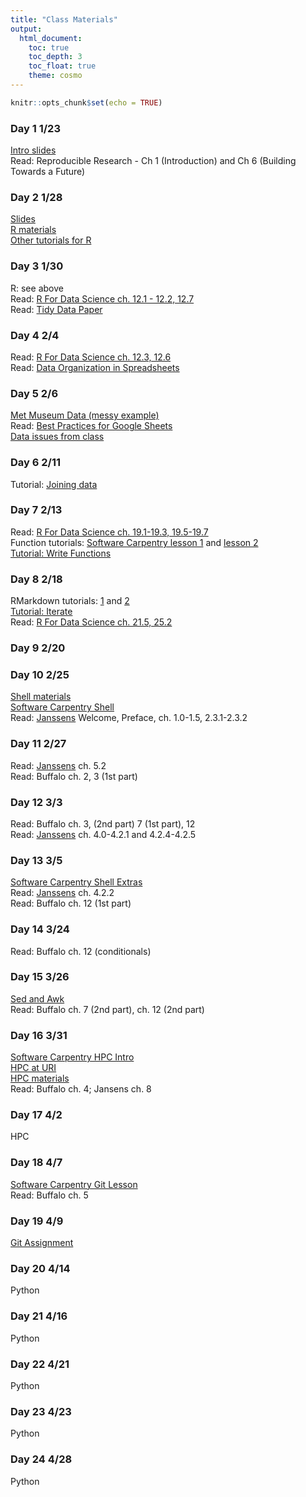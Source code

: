 ```yaml
---
title: "Class Materials"
output: 
  html_document:
    toc: true
    toc_depth: 3
    toc_float: true
    theme: cosmo
---
```


```r
knitr::opts_chunk$set(echo = TRUE)
```

### Day 1 1/23
[Intro slides](https://docs.google.com/presentation/d/1leuqEq3fMsP4chlN1tfmopWeNAF2EsITLIRQk5ssXMU/edit?usp=sharing)  
Read: Reproducible Research - Ch 1 (Introduction) and Ch 6 (Building Towards a Future)

### Day 2 1/28
[Slides](https://docs.google.com/presentation/d/1RgwBEe16PYOgCUgy8cvXUtFe7mG_Y5XuZfvbwrxWZ3c/edit?usp=sharing)  
[R materials](Oz_fires_DC_remix.html)  
[Other tutorials for R](https://rstudio.cloud/learn/primers)

### Day 3 1/30
R: see above  
Read: [R For Data Science ch. 12.1 - 12.2, 12.7](https://r4ds.had.co.nz/tidy-data.html)  
Read: [Tidy Data Paper](http://www.jstatsoft.org/v59/i10/paper)  

### Day 4 2/4
Read: [R For Data Science ch. 12.3, 12.6](https://r4ds.had.co.nz/tidy-data.html)  
Read: [Data Organization in Spreadsheets](https://www.tandfonline.com/doi/full/10.1080/00031305.2017.1375989)

### Day 5 2/6
[Met Museum Data (messy example)](https://github.com/metmuseum/openaccess)  
Read: [Best Practices for Google Sheets](https://matthewlincoln.net/2018/03/26/best-practices-for-using-google-sheets-in-your-data-project.html)  
[Data issues from class](https://docs.google.com/document/d/1epE3unqsXIsngYSXaGuqolCpQZPpU9SQQcMuXswcEh0/edit?usp=sharing)

### Day 6 2/11
Tutorial: [Joining data](https://datacarpentry.org/R-ecology-lesson/05-r-and-databases.html#complex-database-queries)

### Day 7 2/13
Read: [R For Data Science ch. 19.1-19.3, 19.5-19.7](https://r4ds.had.co.nz/functions.html)  
Function tutorials: [Software Carpentry lesson 1](https://swcarpentry.github.io/r-novice-inflammation/02-func-R/)
and [lesson 2](https://swcarpentry.github.io/r-novice-gapminder/10-functions/)  
[Tutorial: Write Functions](https://rstudio.cloud/learn/primers)

### Day 8 2/18
RMarkdown tutorials: [1](https://kbroman.org/knitr_knutshell/pages/Rmarkdown.html) and [2](https://kbroman.org/datacarpentry_R_2018-06-04/04-rmarkdown.html)  
[Tutorial: Iterate](https://rstudio.cloud/learn/primers)  
Read: [R For Data Science ch. 21.5, 25.2](https://r4ds.had.co.nz/)  

### Day 9 2/20


### Day 10 2/25  
[Shell materials](shell.html)  
[Software Carpentry Shell](http://swcarpentry.github.io/shell-novice/)  
Read: [Janssens](https://www.datascienceatthecommandline.com/) Welcome, Preface, ch. 1.0-1.5, 2.3.1-2.3.2

### Day 11 2/27
Read: [Janssens](https://www.datascienceatthecommandline.com/) ch. 5.2  
Read: Buffalo ch. 2, 3 (1st part)

### Day 12 3/3
Read: Buffalo ch. 3, (2nd part) 7 (1st part), 12  
Read: [Janssens](https://www.datascienceatthecommandline.com/) ch. 4.0-4.2.1 and 4.2.4-4.2.5

### Day 13 3/5
[Software Carpentry Shell Extras](https://carpentries-incubator.github.io/shell-extras/)  
Read: [Janssens](https://www.datascienceatthecommandline.com/) ch. 4.2.2  
Read: Buffalo ch. 12 (1st part)

### Day 14 3/24
Read: Buffalo ch. 12 (conditionals)  

### Day 15 3/26
[Sed and Awk](https://neurohackweek.github.io/advancedunix/01-first-part/)  
Read: Buffalo ch. 7 (2nd part), ch. 12 (2nd part)  

### Day 16 3/31
[Software Carpentry HPC Intro](https://hpc-carpentry.github.io/hpc-intro/)  
[HPC at URI](https://web.uri.edu/hpc-research-computing/)  
[HPC materials](hpc.html)  
Read: Buffalo ch. 4; Jansens ch. 8

### Day 17 4/2
HPC

### Day 18 4/7
[Software Carpentry Git Lesson](http://swcarpentry.github.io/git-novice/)  
Read: Buffalo ch. 5

### Day 19 4/9
[Git Assignment](assignments/git_assignment.pdf)

### Day 20 4/14
Python

### Day 21 4/16
Python

### Day 22 4/21
Python

### Day 23 4/23
Python

### Day 24 4/28
Python



